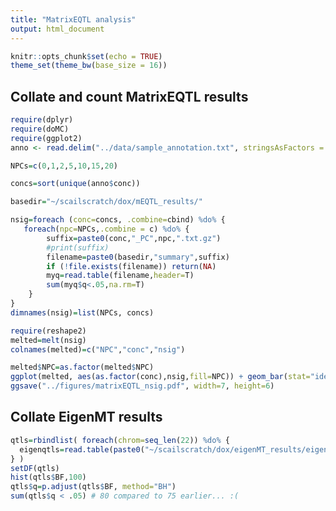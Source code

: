 ```yaml
---
title: "MatrixEQTL analysis"
output: html_document
---
```


```r
knitr::opts_chunk$set(echo = TRUE)
theme_set(theme_bw(base_size = 16))
```

## Collate and count MatrixEQTL results

```r
require(dplyr)
require(doMC)
require(ggplot2)
anno <- read.delim("../data/sample_annotation.txt", stringsAsFactors = F)

NPCs=c(0,1,2,5,10,15,20)

concs=sort(unique(anno$conc))

basedir="~/scailscratch/dox/mEQTL_results/"

nsig=foreach (conc=concs, .combine=cbind) %do% {
   foreach(npc=NPCs,.combine = c) %do% {
        suffix=paste0(conc,"_PC",npc,".txt.gz")
        #print(suffix)
        filename=paste0(basedir,"summary",suffix)
        if (!file.exists(filename)) return(NA)
        myq=read.table(filename,header=T)
        sum(myq$q<.05,na.rm=T)
    }
}
dimnames(nsig)=list(NPCs, concs)

require(reshape2)
melted=melt(nsig)
colnames(melted)=c("NPC","conc","nsig")

melted$NPC=as.factor(melted$NPC)
ggplot(melted, aes(as.factor(conc),nsig,fill=NPC)) + geom_bar(stat="identity", position = "dodge") + xlab("Dox concentration") + ylab("Num sig at 5% FDR") 
ggsave("../figures/matrixEQTL_nsig.pdf", width=7, height=6)
```

## Collate EigenMT results
```r
qtls=rbindlist( foreach(chrom=seq_len(22)) %do% {
  eigenqtls=read.table(paste0("~/scailscratch/dox/eigenMT_results/eigenMT_chr",chrom,".txt.gz"),header=T, stringsAsFactors = F)
} )
setDF(qtls)
hist(qtls$BF,100)
qtls$q=p.adjust(qtls$BF, method="BH")
sum(qtls$q < .05) # 80 compared to 75 earlier... :(
```

